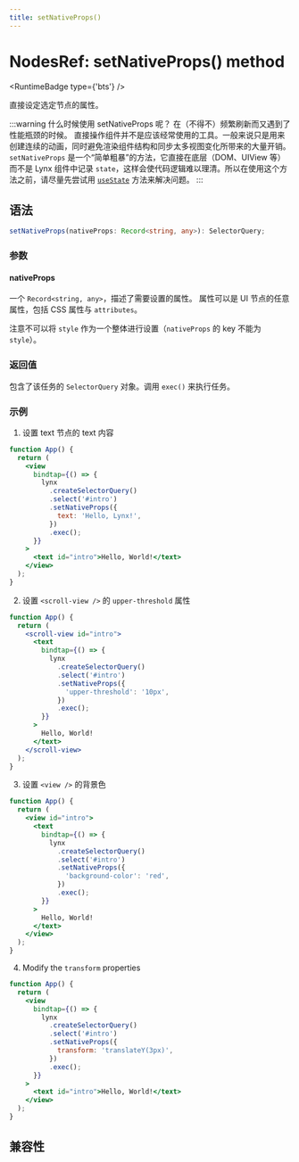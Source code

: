 ```yaml
---
title: setNativeProps()
---
```



# NodesRef: setNativeProps() method

<RuntimeBadge type={'bts'} />

直接设定选定节点的属性。

:::warning 什么时候使用 setNativeProps 呢？
在（不得不）频繁刷新而又遇到了性能瓶颈的时候。
直接操作组件并不是应该经常使用的工具。一般来说只是用来创建连续的动画，同时避免渲染组件结构和同步太多视图变化所带来的大量开销。`setNativeProps` 是一个“简单粗暴”的方法，它直接在底层（DOM、UIView 等）而不是 Lynx 组件中记录 `state`，这样会使代码逻辑难以理清。所以在使用这个方法之前，请尽量先尝试用 [`useState`](../../../api/react/Function.useState.mdx) 方法来解决问题。
:::

## 语法

```ts
setNativeProps(nativeProps: Record<string, any>): SelectorQuery;
```

### 参数

#### nativeProps

一个 `Record<string, any>`，描述了需要设置的属性。
属性可以是 UI 节点的任意属性，包括 CSS 属性与 `attributes`。

注意不可以将 `style` 作为一个整体进行设置（`nativeProps` 的 key 不能为 `style`）。

### 返回值

包含了该任务的 `SelectorQuery` 对象。调用 `exec()` 来执行任务。

### 示例

1. 设置 text 节点的 text 内容

```jsx
function App() {
  return (
    <view
      bindtap={() => {
        lynx
          .createSelectorQuery()
          .select('#intro')
          .setNativeProps({
            text: 'Hello, Lynx!',
          })
          .exec();
      }}
    >
      <text id="intro">Hello, World!</text>
    </view>
  );
}
```

2. 设置 `<scroll-view />` 的 `upper-threshold` 属性

```jsx
function App() {
  return (
    <scroll-view id="intro">
      <text
        bindtap={() => {
          lynx
            .createSelectorQuery()
            .select('#intro')
            .setNativeProps({
              'upper-threshold': '10px',
            })
            .exec();
        }}
      >
        Hello, World!
      </text>
    </scroll-view>
  );
}
```

3. 设置 `<view />` 的背景色

```jsx
function App() {
  return (
    <view id="intro">
      <text
        bindtap={() => {
          lynx
            .createSelectorQuery()
            .select('#intro')
            .setNativeProps({
              'background-color': 'red',
            })
            .exec();
        }}
      >
        Hello, World!
      </text>
    </view>
  );
}
```

4. Modify the `transform` properties

```jsx
function App() {
  return (
    <view
      bindtap={() => {
        lynx
          .createSelectorQuery()
          .select('#intro')
          .setNativeProps({
            transform: 'translateY(3px)',
          })
          .exec();
      }}
    >
      <text id="intro">Hello, World!</text>
    </view>
  );
}
```

## 兼容性


<LegacyCompatTable metadata="lynx-api/nodes-ref/setNativeProps" />

